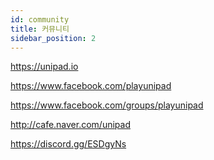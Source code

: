 ```yaml
---
id: community
title: 커뮤니티
sidebar_position: 2
---
```


https://unipad.io

https://www.facebook.com/playunipad

https://www.facebook.com/groups/playunipad

http://cafe.naver.com/unipad

https://discord.gg/ESDgyNs